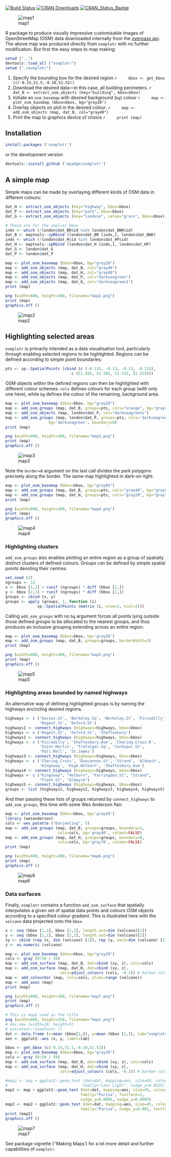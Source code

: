 [![Build Status](https://travis-ci.org/mpadge/osmplotr.svg?branch=master)](https://travis-ci.org/mpadge/osmplotr)
[![CRAN Downloads](http://cranlogs.r-pkg.org/badges/grand-total/osmplotr?color=orange)](http://cran.r-project.org/package=osmplotr)
[![CRAN_Status_Badge](http://www.r-pkg.org/badges/version/osmplotr)](http://cran.r-project.org/package=osmplotr)

![map1](./figure/map1.png)

R package to produce visually impressive customisable images of OpenStreetMap
(OSM) data downloaded internally from the 
[overpass api](http://overpass-api.de/). The above map was produced directly
from `osmplotr` with no further modification. But first the easy steps to map
making:

```r
setwd ("..")
devtools::load_all ("osmplotr")
setwd ("./osmplotr")
```


1. Specify the bounding box for the desired region
    ```r
    bbox <- get_bbox (c(-0.15,51.5,-0.10,51.52))
    ```
2. Download the desired data---in this case, all building perimeters.
    ```r
    dat_B <- extract_osm_objects (key="building", bbox=bbox)
    ```
3. Initiate an `osm_basemap` with desired background (`bg`) colour
    ```r
    map <- plot_osm_basemap (bbox=bbox, bg="gray20")
    ```
4. Overlay objects on plot in the desired colour.
    ```r
    map <- add_osm_objects (map, dat_B, col="gray40")
    ```
5. Print the map to graphics device of choice
    ```r
    print (map)
    ```

## Installation

```r
install.packages ('osmplotr')
```
or the development version
```r
devtools::install_github ('mpadge/osmplotr')
```

## A simple map

Simple maps can be made by overlaying different kinds of OSM data in different
colours:
```r
dat_H <- extract_osm_objects (key="highway", bbox=bbox)
dat_P <- extract_osm_objects (key="park", bbox=bbox)
dat_G <- extract_osm_objects (key="landuse", value="grass", bbox=bbox)
```
```r
# These are for the smaller bbox
indx <- which (!london$dat_BR$id %in% london$dat_BNR$id)
dat_B <- maptools::spRbind (london$dat_BR [indx,], london$dat_BNR)
indx <- which (!london$dat_H$id %in% london$dat_HP$id)
dat_H <- maptools::spRbind (london$dat_H [indx,], london$dat_HP)
dat_G <- london$dat_G
dat_P <- london$dat_P
```
```r
map <- plot_osm_basemap (bbox=bbox, bg="gray20")
map <- add_osm_objects (map, dat_B, col="gray40")
map <- add_osm_objects (map, dat_H, col="gray80")
map <- add_osm_objects (map, dat_P, col="darkseagreen")
map <- add_osm_objects (map, dat_G, col="darkseagreen1")
print (map)
```
```r
png (width=600, height=300, filename="map2.png")
print (map)
graphics.off ()
```

![map2](./figure/map2.png)

## Highlighting selected areas

`osmplotr` is primarily intended as a data visualisation tool, particularly
through enabling selected regions to be highlighted. Regions can be defined
according to simple point boundaries:

```r
pts <- sp::SpatialPoints (cbind (c (-0.115, -0.13, -0.13, -0.115),
                             c (51.505, 51.505, 51.515, 51.515)))
```
OSM objects within the defined regions can then be highlighted with different
colour schemes. `cols` defines colours for each group (with only one here),
while `bg` defines the colour of the remaining, background area.
```r
map <- plot_osm_basemap (bbox=bbox, bg="gray20")
map <- add_osm_groups (map, dat_B, groups=pts, cols="orange", bg="gray40")
map <- add_osm_objects (map, london$dat_P, col="darkseagreen1")
map <- add_osm_groups (map, london$dat_P, groups=pts, cols='darkseagreen1',
                   bg='darkseagreen', boundary=0)
print (map)
```
```r
png (width=600, height=300, filename="map3.png")
print (map)
graphics.off ()
```
![map3](./figure/map3.png)

Note the `border=0` argument on the last call divides the park polygons
precisely along the border. The same map highlighted in dark-on-light:
```r
map <- plot_osm_basemap (bbox=bbox, bg="gray95")
map <- add_osm_groups (map, dat_B, groups=pts, cols="gray40", bg="gray85")
map <- add_osm_groups (map, dat_H, groups=pts, cols="gray20", bg="gray70")
print (map)
```
```r
png (width=600, height=300, filename="map4.png")
print (map)
graphics.off ()
```
![map4](./figure/map4.png)

### Highlighting clusters

`add_osm_groups` also enables plotting an entire region as a group of
spatially distinct clusters of defined colours. Groups can be defined by simple
spatial points denoting their centres:

```r
set.seed (2)
ngroups <- 12
x <- bbox [1,1] + runif (ngroups) * diff (bbox [1,])
y <- bbox [2,1] + runif (ngroups) * diff (bbox [2,])
groups <- cbind (x, y)
groups <- apply (groups, 1, function (i) 
              sp::SpatialPoints (matrix (i, nrow=1, ncol=2)))
```
Calling `add_osm_groups` with no `bg` argument forces all points lying outside
those defined groups to be allocated to the nearest groups, and thus produces an
inclusive grouping extending across an entire region.

```r
map <- plot_osm_basemap (bbox=bbox, bg='gray20')
map <- add_osm_groups (map, dat_B, groups=groups, borderWidth=2)
print (map)
```
```r
png (width=600, height=300, filename="map5.png")
print (map)
graphics.off ()
```
![map5](./figure/map5.png)

### Highlighting areas bounded by named highways

An alternative way of defining highlighted groups is by naming the highways
encircling desired regions.
```r
highways <- c ('Davies.St', 'Berkeley.Sq', 'Berkeley.St', 'Piccadilly',
               'Regent.St', 'Oxford.St')
highways1 <- connect_highways (highways=highways, bbox=bbox)
highways <- c ('Regent.St', 'Oxford.St', 'Shaftesbury')
highways2 <- connect_highways (highways=highways, bbox=bbox)
highways <- c ('Piccadilly', 'Shaftesbury.Ave', 'Charing.Cross.R',
               'Saint.Martin', 'Trafalgar.Sq', 'Cockspur.St',
               'Pall.Mall', 'St.James')
highways3 <- connect_highways (highways=highways, bbox=bbox)
highways <- c ('Charing.Cross', 'Duncannon.St', 'Strand', 'Aldwych',
               'Kingsway', 'High.Holborn', 'Shaftesbury.Ave')
highways4 <- connect_highways (highways=highways, bbox=bbox)
highways <- c ("Kingsway", "Holborn", "Farringdon.St", "Strand",
               "Fleet.St", "Aldwych")
highways5 <- connect_highways (highways=highways, bbox=bbox)
groups <- list (highways1, highways2, highways3, highways4, highways5)
```
And then passing these lists of groups returned by `connect_highways` to
`add_osm_groups`, this time with some Wes Anderson flair.
```r
map <- plot_osm_basemap (bbox=bbox, bg='gray20')
library (wesanderson)
cols <- wes_palette ("Darjeeling", 5) 
map <- add_osm_groups (map, dat_B, groups=groups, boundary=1,
                       cols=cols, bg='gray40', colmat=FALSE)
map <- add_osm_groups (map, dat_H, groups=groups, boundary=0,
                       cols=cols, bg='gray70', colmat=FALSE)
print (map)
```
```r
png (width=600, height=300, filename="map6.png")
print (map)
graphics.off ()
```
![map6](./figure/map6.png)


### Data surfaces

Finally, `osmplotr` contains a function `add_osm_surface` that spatially
interpolates a given set of spatial data points and colours OSM objects
according to a specified colour gradient. This is illustrated here with the
`volcano` data projected onto the `bbox`.
```r
x <- seq (bbox [1,1], bbox [1,2], length.out=dim (volcano)[1])
y <- seq (bbox [2,1], bbox [2,2], length.out=dim (volcano)[2])
xy <- cbind (rep (x, dim (volcano) [2]), rep (y, each=dim (volcano) [1]))
z <- as.numeric (volcano)
```
```r
map <- plot_osm_basemap (bbox=bbox, bg="gray20")
cols <- gray (0:50 / 50)
map <- add_osm_surface (map, dat_B, dat=cbind (xy, z), cols=cols)
map <- add_osm_surface (map, dat_H, dat=cbind (xy, z), 
                        cols=adjust_colours (cols, -0.2)) # Darken cols by ~20%
map <- add_colourbar (map, cols=cols, zlims=range (volcano))
map <- add_axes (map)
print (map)
```
```r
png (width=600, height=300, filename="map7.png")
print (map)
graphics.off ()
```

```r
# This is map1 used as the title
png (width=800, height=250, filename="map1.png")
# dev.new (width=10, height=5)
# extrafont::loadfonts ()
dat <- data.frame (x=mean (bbox[1,]), y=mean (bbox [2,]), lab="osmplotr")
aes <- ggplot2::aes (x, y, label=lab)

bbox <- get_bbox (c(-0.15,51.5,-0.10,51.52))
map <- plot_osm_basemap (bbox=bbox, bg="gray20")
cols <- gray (0:50 / 50)
map <- add_osm_surface (map, dat_B, dat=cbind (xy, z), cols=cols)
map <- add_osm_surface (map, dat_H, dat=cbind (xy, z), 
                        cols=adjust_colours (cols, -0.2)) # Darken cols by ~20%

#map2 <- map + ggplot2::geom_text (dat=dat, mapping=aes, size=60, colour="white",
#                                 family="Lato Light", nudge_y=0.0015)
map2 <- map + ggplot2::geom_text (dat=dat, mapping=aes, size=45, colour="black",
                                 family="Purisa", fontface=2,
                                 nudge_y=0.0005, nudge_x=0.0005)
map2 <- map2 + ggplot2::geom_text (dat=dat, mapping=aes, size=45, colour="white",
                                 family="Purisa", nudge_y=0.001, fontface=2)
print (map2)
graphics.off ()
```
![map7](./figure/map7.png)

See package vignette (''Making Maps') for a lot more detail and further
capabilities of `osmplotr`.
